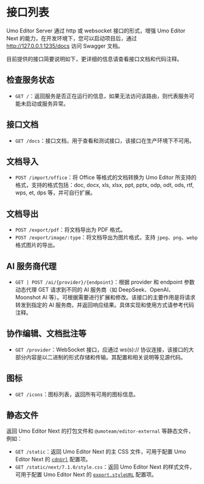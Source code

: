 # 接口列表

Umo Editor Server 通过 http 或 websocket 接口的形式，增强 Umo Editor Next 的能力，在开发环境下，您可以启动项目后，通过 http://127.0.0.1:1235/docs 访问 Swagger 文档。

目前提供的接口简要说明如下，更详细的信息请查看接口文档和代码注释。

## 检查服务状态

- `GET /`：返回服务是否正在运行的信息，如果无法访问该路由，则代表服务可能未启动或服务异常。

## 接口文档
- `GET /docs`：接口文档，用于查看和测试接口，该接口在生产环境下不可用。

## 文档导入

- `POST /import/office`：将 Office 等格式的文档转换为 Umo Editor 所支持的格式，支持的格式包括：doc, docx, xls, xlsx, ppt, pptx, odp, odt, ods, rtf, wps, et, dps 等，并可自行扩展。

## 文档导出

- `POST /export/pdf`：将文档导出为 PDF 格式。
- `POST /export/image/:type`：将文档导出为图片格式，支持 `jpeg`、`png`、`webp` 格式图片的导出。

## AI 服务商代理
- `GET | POST /ai/{provider}/{endpoint}`：根据 provider 和 endpoint 参数动态代理 GET 请求到不同的 AI 服务商（如 DeepSeek、OpenAI、Moonshot AI 等）。可根据需要进行扩展和修改。该接口的主要作用是将请求转发到指定的 AI 服务商，并返回响应结果。具体实现和使用方式请参考代码注释。

## 协作编辑、文档批注等

- `GET /provider`：WebSocket 接口，应通过 ws(s):// 协议连接，该接口的大部分内容是以二进制的形式存储和传输。其配置和相关说明等见源代码。

## 图标

- `GET /icons`：图标列表，返回所有可用的图标信息。

## 静态文件

返回 Umo Editor Next 的打包文件和 `@umoteam/editor-external` 等静态文件，例如：

- `GET /static`：返回 Umo Editor Next 的主 CSS 文件，可用于配置 Umo Editor Next 的 [`cdnUrl`](../editor/options/cdn) 配置项。
- `GET /static/next/7.1.0/style.css`：返回 Umo Editor Next 的样式文件，可用于配置 Umo Editor Next 的 [`export.styleURL`](../next/export) 配置项。

